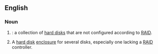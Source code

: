 ==English==

===Noun===
{{en-noun|?}}

# {{lb|en|computing|humorous}} {{acronym of|[[just]] a [[bunch]] of [[disk]]s|lang=en|nodot=1}}: a collection of [[hard disk]]s that are not configured according to [[RAID]].
# {{lb|en|computing|by extension}} A [[hard disk]] [[enclosure]] for several disks, especially one lacking a [[RAID]] controller.